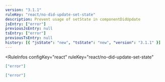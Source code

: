 ```yaml
---
version: "3.1.1"
ruleKey: "react/no-did-update-set-state"
description: Prevent usage of setState in componentDidUpdate
jsEntry: ["error"]
previousJsEntry: null
tsEntry: ["error"]
previousTsEntry: null
history: [{ "jsState": "new", "tsState": "new", "version": "3.1.1" }]
---
```


<RuleInfos 
  configKey="react" 
  ruleKey="react/no-did-update-set-state" 
>

```json
["error"]
```

```json
["error"]
```

</RuleInfos>

